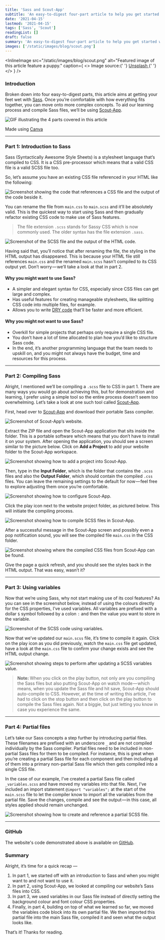 ```yaml
---
title: 'Sass and Scout-App'
subtitle: 'An easy-to-digest four-part article to help you get started with Sass'
date: '2021-04-15'
lastmod: '2021-04-15'
tags: ['Sass', 'Scout']
readingList: []
draft: false
summary: 'An easy-to-digest four-part article to help you get started with Sass'
images: ['/static/images/blog/scout.png']
---
```


<InlineImage
  src="/static/images/blog/scout.png"
  alt="Featured image of this article feature a puppy."
  caption={
    <>
      Image source:{' '}
      <a href="https://unsplash.com/photos/white-black-and-brown-corgi-puppy-bQaAJCbNq3g">
        Unsplash
      </a>{' '}
    </>
  }
/>

### Introduction

Broken down into four easy-to-digest parts, this article aims at getting your feet wet with [Sass](https://sass-lang.com/). Once you’re comfortable with how everything fits together, you can move onto more complex concepts. To aid our learning process and compile Sass files, we’ll be using [Scout-App](https://scout-app.io/).

![GIF illustrating the 4 parts covered in this article](/static/images/blog/contents/1_txUEftBXiP-jJVYPn1JoNA.gif)

Made using [Canva](https://www.canva.com/)

---

### Part 1: Introduction to Sass

Sass (Syntactically Awesome Style Sheets) is a stylesheet language that’s compiled to CSS. It is a CSS pre-processor which means that a valid CSS file is a valid SCSS file too.

So, let’s assume you have an existing CSS file referenced in your HTML like the following:

![Screenshot showing the code that references a CSS file and the output of the code beside it.](/static/images/blog/contents/1_uHMWQbgoGb5UDBVBWcQtfQ.png)

You can rename the file from `main.css` to `main.scss` and it’ll be absolutely valid. This is the quickest way to start using Sass and then gradually refactor existing CSS code to make use of Sass features.

> The file extension `.scss` stands for Sassy CSS which is now commonly used. The older syntax has the file extension `.sass`.

![Screenshot of the SCSS file and the output of the HTML code.](/static/images/blog/contents/1_JjuHijKl4uV0AQtDmbpchA.png)

Having said that, you’ll notice that after renaming the file, the styling in the HTML output has disappeared. This is because your HTML file still references `main.css` and the renamed `main.scss` hasn’t compiled to its CSS output yet. Don’t worry — we’ll take a look at that in part 2.

#### Why you might want to use Sass?

- A simpler and elegant syntax for CSS, especially since CSS files can get large and complex.
- Has useful features for creating manageable stylesheets, like splitting CSS code into multiple files, for example.
- Allows you to write [DRY code](https://en.wikipedia.org/wiki/Don%27t_repeat_yourself) that’ll be faster and more efficient.

#### Why you might not want to use Sass?

- Overkill for simple projects that perhaps only require a single CSS file.
- You don’t have a lot of time allocated to plan how you’d like to structure Sass code.
- In the end, it’s another programming language that the team needs to upskill on, and you might not always have the budget, time and resources for this process.

---

### Part 2: Compiling Sass

Alright, I mentioned we’ll be compiling a `.scss` file to CSS in part 1. There are many ways you would go about achieving this, but for demonstration and learning, I prefer using a simple tool so the entire process doesn’t seem too overwhelming. Let’s take a look at one such tool called [Scout-App](https://scout-app.io/).

First, head over to [Scout-App](https://scout-app.io/) and download their portable Sass compiler.

![Screenshot of Scout-App’s website.](/static/images/blog/contents/1_h4UdFESde6p33-cDkVijjQ.png)

Extract the ZIP file and open the Scout-App application that sits inside the folder. This is a portable software which means that you don’t have to install it on your system. After opening the application, you should see a screen similar to the picture below. Click on **Add a Project** to add your website folder to the Scout-App workspace.

![Screenshot showing how to add a project into Scout-App.](/static/images/blog/contents/1_EOOjlybuGN_IVRaLF772EA.png)

Then, type in the **Input Folder**, which is the folder that contains the `.scss` files and also the **Output Folder**, which should contain the compiled `.css` files. You can leave the remaining settings to the default for now — feel free to explore adjusting them once you’re comfortable.

![Screenshot showing how to configure Scout-App.](/static/images/blog/contents/1_R6Bo3euGd2Ixn50g9ly3pg.png)

Click the play icon next to the website project folder, as pictured below. This will initiate the compiling process.

![Screenshot showing how to compile SCSS files in Scout-App.](/static/images/blog/contents/1_AoPk4gPWq1d2kpHSS5Ypjw.png)

After a successful message in the Scout-App screen and possibly even a pop notification sound, you will see the compiled file `main.css` in the CSS folder.

![Screenshot showing where the compiled CSS files from Scout-App can be found.](/static/images/blog/contents/1_Y37-YYjAC1zAL79VQhvJDg.png)

Give the page a quick refresh, and you should see the styles back in the HTML output. That was easy, wasn’t it?

---

### Part 3: Using variables

Now that we’re using Sass, why not start making use of its cool features? As you can see in the screenshot below, instead of using the colours directly for the CSS properties, I’ve used variables. All variables are prefixed with a dollar `$` symbol followed by a colon `:` and then the value you want to store in the variable.

![Screenshot of the SCSS code using variables.](/static/images/blog/contents/1_NgOwFFzpudtHrrGzUsPSyg.png)

Now that we’ve updated our `main.scss` file, it’s time to compile it again. Click on the play icon as you did previously, watch the `main.css` file get updated, have a look at the `main.css` file to confirm your change exists and see the HTML output change.

![Screenshot showing steps to perform after updating a SCSS variables value.](/static/images/blog/contents/1_GnelV8q7OfEbv1jxMSz2mw.png)

> **Note:&#x20;**&#x57;hen you click on the play button, not only are you compiling the Sass files but also putting Scout-App on watch mode — which means, when you update the Sass file and hit save, Scout-App should auto-compile to CSS. However, at the time of writing this article, I’ve had to click on the stop button and then click on the play button to compile the Sass files again. Not a biggie, but just letting you know in case you experience the same.

---

### Part 4: Partial files

Let’s take our Sass concepts a step further by introducing partial files. These filenames are prefixed with an underscore `_` and are not compiled individually by the Sass compiler. Partial files need to be included in non-partial Sass files for them to be compiled. For instance, this is great when you’re creating a partial Sass file for each component and then including all of them into a primary non-partial Sass file which then gets compiled into a single CSS file.

In the case of our example, I’ve created a partial Sass file called `_variables.scss` and have moved my variables into that file. Next, I’ve included an import statement `@import "variables";` at the start of the `main.scss` file to let the compiler know to import all the variables from the partial file. Save the changes, compile and see the output — in this case, all styles applied should remain unchanged.

![Screenshot showing how to create and reference a partial SCSS file.](/static/images/blog/contents/1_HcgNO-2ib6KP0-9EmnoxGw.png)

---

### GitHub

The website's code demonstrated above is available on [GitHub](https://github.com/ClydeDz/sass-demo-website).

### Summary

Alright, it’s time for a quick recap —

1. In part 1, we started off with an introduction to Sass and when you might want to and not want to use it.
2. In part 2, using Scout-App, we looked at compiling our website’s Sass files into CSS.
3. In part 3, we used variables in our Sass file instead of directly setting the background colour and font colour CSS properties.
4. Finally, in part 4, building on top of what we learned so far, we moved the variables code block into its own partial file. We then imported this partial file into the main Sass file, compiled it and seen what the output looks like.

That’s it! Thanks for reading.
